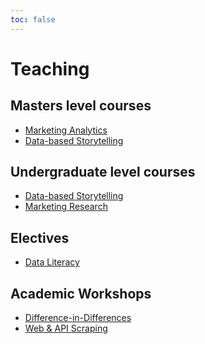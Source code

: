 ```yaml
---
toc: false
---
```


# Teaching

## Masters level courses 

- [Marketing Analytics](https://wu-rds.github.io/MA2024/)
- [Data-based Storytelling](https://dwinkler.org/storytelling/)

## Undergraduate level courses

- [Data-based Storytelling](https://dwinkler.org/dbst/)
- [Marketing Research](https://vvz.wu.ac.at/cgi-bin/vvz.pl?S=21S;T=;LV=3;L2=S;C=L;L3=S;I=4879;L=;U=H;LANG=EN)

## Electives

- [Data Literacy](https://dwinkler.org/dl/)

## Academic Workshops

- [Difference-in-Differences](https://wu-rds.github.io/did/)
- [Web & API Scraping](https://colab.research.google.com/drive/1QpQ8SuZfraw58YAQM5SeJO4fU0buwpc2)
